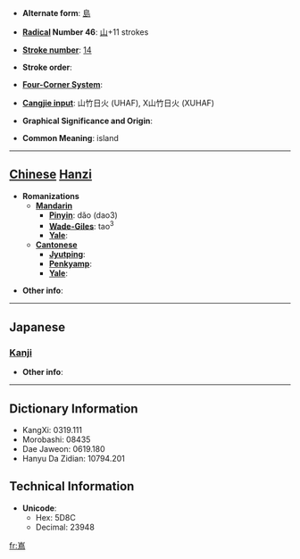 * '''Alternate form''': [[島]]

* '''[[Wiktionary:Chinese radical index| Radical]] Number 46''': [[Wiktionary:Chinese radical index 山|山]]+11 strokes

* '''[[Wiktionary:Chinese total strokes index|Stroke number]]''': [[Wiktionary:Chinese total strokes index 14|14]]

* '''Stroke order''': 

* '''[[Wiktionary:Chinese four corner index|Four-Corner System]]''': 

* '''[[Wiktionary:Chinese Cangjie index|Cangjie input]]''': 山竹日火 (UHAF), X山竹日火 (XUHAF)

* '''Graphical Significance and Origin''': 

* '''Common Meaning''': island

----

== [[Chinese]] [[Hanzi]] ==

* '''Romanizations'''
** '''[[Mandarin]]'''
*** '''[[Pinyin]]''': dǎo (dao3)
*** '''[[Wade-Giles]]''': tao<sup>3</sup>
*** '''[[Yale]]''': 
** '''[[Cantonese]]'''
*** '''[[Jyutping]]''':
*** '''[[Penkyamp]]''': 
*** '''[[Yale]]''': 

* '''Other info''': 

----

==Japanese==
===[[Kanji]]===
{{kanji|on readings=[[とう]] (tō)|kun readings=[[しま]] (shima)}}

* '''Other info''':  

----

== Dictionary Information ==

* KangXi: 0319.111
* Morobashi: 08435
* Dae Jaweon: 0619.180
* Hanyu Da Zidian: 10794.201

== Technical Information ==

* '''Unicode''':
** Hex: 5D8C
** Decimal: 23948

[[fr:嶌]]